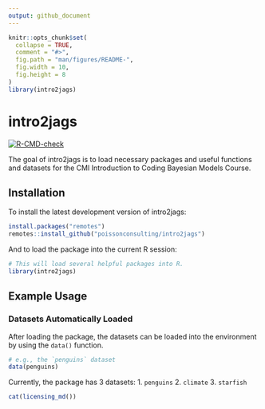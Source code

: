 ```yaml
---
output: github_document 
---
```


```r
knitr::opts_chunk$set(
  collapse = TRUE,
  comment = "#>",
  fig.path = "man/figures/README-",
  fig.width = 10,
  fig.height = 8
)
library(intro2jags)
```

# intro2jags

<!-- badges: start -->
[![R-CMD-check](https://github.com/poissonconsulting/intro2jags/actions/workflows/R-CMD-check.yaml/badge.svg)](https://github.com/poissonconsulting/intro2jags/actions/workflows/R-CMD-check.yaml)
<!-- badges: end -->

The goal of intro2jags is to load necessary packages and useful functions and datasets for the CMI Introduction to Coding Bayesian Models Course.

## Installation

To install the latest development version of intro2jags:

```r
install.packages("remotes")
remotes::install_github("poissonconsulting/intro2jags")
```

And to load the package into the current R session:

```r
# This will load several helpful packages into R.
library(intro2jags)
```

## Example Usage

### Datasets Automatically Loaded

After loading the package, the datasets can be loaded into the environment by using the `data()` function.

``` r
# e.g., the `penguins` dataset
data(penguins)
```

Currently, the package has 3 datasets:
  1. `penguins`
  2. `climate`
  3. `starfish`

```r
cat(licensing_md())
```

